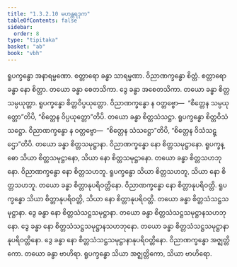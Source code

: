 ```yaml
---
title: "1.3.2.10 မဟန္တရဒုက"
tableOfContents: false
sidebar:
  order: 8
type: "tipitaka"
basket: "ab"
book: "vbh"
---
```



<DynamicBreadcrumb />

<Paragraph number="530" book="vbh">
ရူပက္ခန္ဓော အနာရမ္မဏော. စတ္တာရော ခန္ဓာ သာရမ္မဏာ. ဝိညာဏက္ခန္ဓော စိတ္တံ. စတ္တာရော ခန္ဓာ နော စိတ္တာ. တယော ခန္ဓာ စေတသိကာ. ဒွေ ခန္ဓာ အစေတသိကာ. တယော ခန္ဓာ စိတ္တသမ္ပယုတ္တာ. ရူပက္ခန္ဓော စိတ္တဝိပ္ပယုတ္တော. ဝိညာဏက္ခန္ဓော န ဝတ္တဗ္ဗော—  “စိတ္တေန သမ္ပယုတ္တော”တိပိ, “စိတ္တေန ဝိပ္ပယုတ္တော”တိပိ. တယော ခန္ဓာ စိတ္တသံသဋ္ဌာ. ရူပက္ခန္ဓော စိတ္တဝိသံသဋ္ဌော. ဝိညာဏက္ခန္ဓော န ဝတ္တဗ္ဗော—  “စိတ္တေန သံသဋ္ဌော”တိပိ, “စိတ္တေန ဝိသံသဋ္ဌော”တိပိ. တယော ခန္ဓာ စိတ္တသမုဋ္ဌာနာ. ဝိညာဏက္ခန္ဓော နော စိတ္တသမုဋ္ဌာနော. ရူပက္ခန္ဓော သိယာ စိတ္တသမုဋ္ဌာနော, သိယာ နော စိတ္တသမုဋ္ဌာနော. တယော ခန္ဓာ စိတ္တသဟဘုနော. ဝိညာဏက္ခန္ဓော နော စိတ္တသဟဘူ. ရူပက္ခန္ဓော သိယာ စိတ္တသဟဘူ, သိယာ နော စိတ္တသဟဘူ. တယော ခန္ဓာ စိတ္တာနုပရိဝတ္တိနော. ဝိညာဏက္ခန္ဓော နော စိတ္တာနုပရိဝတ္တိ. ရူပက္ခန္ဓော သိယာ စိတ္တာနုပရိဝတ္တိ, သိယာ နော စိတ္တာနုပရိဝတ္တိ. တယော ခန္ဓာ စိတ္တသံသဋ္ဌသမုဋ္ဌာနာ. ဒွေ ခန္ဓာ နော စိတ္တသံသဋ္ဌသမုဋ္ဌာနာ. တယော ခန္ဓာ စိတ္တသံသဋ္ဌသမုဋ္ဌာနသဟဘုနော. ဒွေ ခန္ဓာ နော စိတ္တသံသဋ္ဌသမုဋ္ဌာနသဟဘုနော. တယော ခန္ဓာ စိတ္တသံသဋ္ဌသမုဋ္ဌာနာနုပရိဝတ္တိနော. ဒွေ ခန္ဓာ နော စိတ္တသံသဋ္ဌသမုဋ္ဌာနာနုပရိဝတ္တိနော.
</Paragraph>

<Paragraph number="531" book="vbh">
ဝိညာဏက္ခန္ဓော အဇ္ဈတ္တိကော. တယော ခန္ဓာ ဗာဟိရာ. ရူပက္ခန္ဓော သိယာ အဇ္ဈတ္တိကော, သိယာ ဗာဟိရော.
</Paragraph>